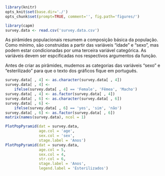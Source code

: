 ```r
library(knitr)
opts_knit$set(base.dir='./')
opts_chunk$set(prompt=TRUE, comment='', fig.path='figures/')
```

```r
library(capm)
survey.data <- read.csv('survey.data.csv')
```

As pirâmides populacionais resumem a composição básica da população. Como mínimo, são construidas a partir das variáveis "idade" e "sexo", mas podem estar condicionadas por uma terceira variável categórica. As variáveis devem ser espcificadas nos respectivos argumentos da função.  

Antes de criar as pirâmides, mudemos as categorias das variáveis "sexo" e "esterilizado" para que o texto dos gráficos fique em português.

```r
survey.data[ , 4] <- as.character(survey.data[ , 4])
survey.data[ , 4] <-
    ifelse(survey.data[ , 4] == 'Female', 'Fêmea', 'Macho')
survey.data[ , 4] <- as.factor(survey.data[ , 4])
survey.data[ , 6] <- as.character(survey.data[ , 6])
survey.data[ , 6] <-
    ifelse(survey.data[ , 6] == 'yes', 'sim', 'não')
survey.data[ , 6] <- as.factor(survey.data[ , 6])
matrix(names(survey.data), ncol = 1)
```

```r
PlotPopPyramid(dat = survey.data,
               age.col = 'age',
               sex.col = 'sex',
               stage.label = 'Anos')
PlotPopPyramid(dat = survey.data,
               age.col = 5,
               sex.col = 4,
               str.col = 6,
               stage.label = 'Anos',
               legend.label = 'Esterilizados')
```


